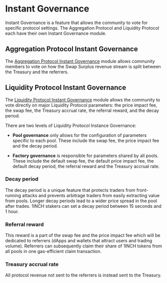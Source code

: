 # Instant Governance
Instant Governance is a feature that allows the community to vote for specific protocol settings. The Aggregation Protocol and Liquidity Protocol each have their own Instant Governance module.

## Aggregation Protocol Instant Governance
The [Aggregation Protocol Instant Governance](https://app.1inch.io/#/1/dao/governance/aggregation?action=stake) module allows community members to vote on how the Swap Surplus revenue stream is split between the Treasury and the referrers. 

## Liquidity Protocol Instant Governance
The [Liquidity Protocol Instant Governance](https://app.1inch.io/#/1/dao/governance) module allows the community to vote directly on major Liquidity Protocol parameters: the price impact fee, the swap fee, the Treasury  accrual rate, the referral reward, and the decay period. 

There are two levels of Liquidity Protocol Instance Governance:

* **Pool governance** only allows for the configuration of parameters specific to each pool. These include the swap fee, the price impact fee and the decay period.

* **Factory governance** is responsible for parameters shared by all pools. These include the default swap fee, the default price impact fee, the default decay period, the referral reward and the Treasury accrual rate.

### Decay period
The decay period is a unique feature that protects traders from front-running attacks and prevents arbitrage traders from easily extracting value from pools. Longer decay periods lead to a wider price spread in the pool after trades. 1INCH stakers can set a decay period between 15 seconds and 1 hour.

### Referral reward
This reward is a part of the swap fee and the price impact fee which will be dedicated to referrers (dApps and wallets that attract users and trading volume). Referrers can subsequently claim their share of 1INCH tokens from all pools in one gas-efficient claim transaction.

### Treasury accrual rate
All protocol revenue not sent to the referrers is instead sent to the Treasury.

